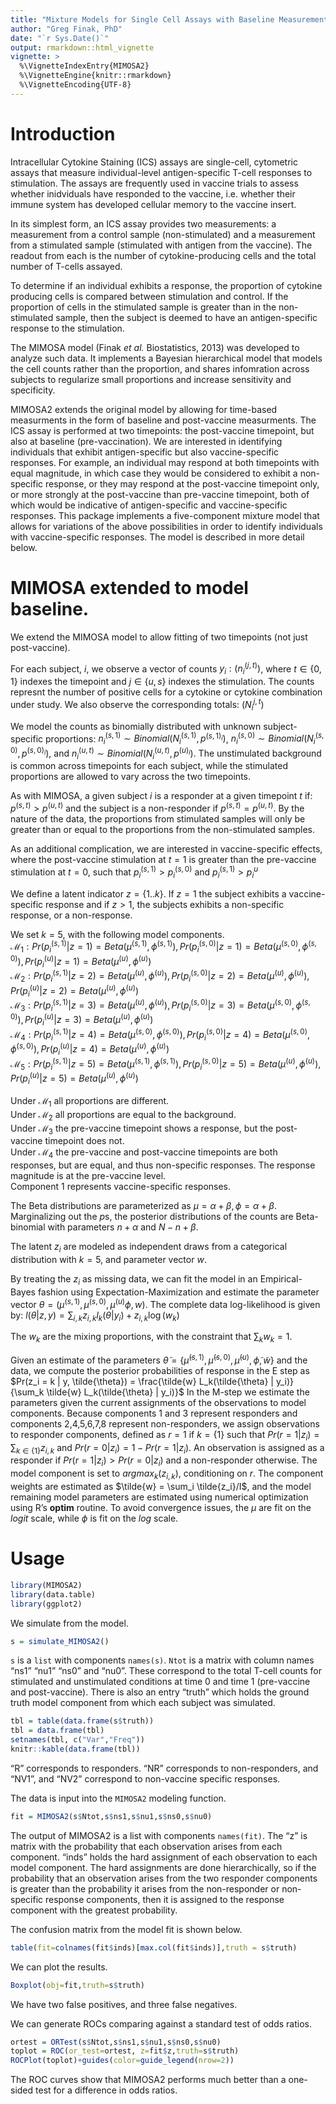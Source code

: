 ```yaml
---
title: "Mixture Models for Single Cell Assays with Baseline Measurements"
author: "Greg Finak, PhD"
date: "`r Sys.Date()`"
output: rmarkdown::html_vignette
vignette: >
  %\VignetteIndexEntry{MIMOSA2}
  %\VignetteEngine{knitr::rmarkdown}
  %\VignetteEncoding{UTF-8}
---
```


# Introduction 

Intracellular Cytokine Staining (ICS) assays are single-cell, cytometric assays that measure individual-level antigen-specific T-cell responses to stimulation. The assays are frequently used in vaccine trials to assess whether inidviduals have responded to the vaccine, i.e. whether their immune system has developed cellular memory to the vaccine insert. 

In its simplest form, an ICS assay provides two measurements: a measurement from a control sample (non-stimulated) and a measurement from a stimulated sample (stimulated with antigen from the vaccine). The readout from each is the number of cytokine-producing cells and the total number of T-cells assayed. 

To determine if an individual exhibits a response, the proportion of cytokine producing cells is compared between stimulation and control. If the proportion of cells in the stimulated sample is greater than in the non-stimulated sample, then the subject is deemed to have an antigen-specific response to the stimulation. 

The MIMOSA model (Finak _et al._ Biostatistics, 2013) was developed to analyze such data. It implements a Bayesian hierarchical model that models the cell counts rather than the proportion, and shares infomration across subjects to regularize small proportions and increase sensitivity and specificity.

MIMOSA2 extends the original model by allowing for time-based measurments in the form of baseline and post-vaccine measurments. The ICS assay is performed at two timepoints: the post-vaccine timepoint, but also at baseline (pre-vaccination). We are interested in identifying individuals that exhibit antigen-specific but also vaccine-specific responses. For example, an individual may respond at both timepoints with equal magnitude, in which case they would be considered to exhibit a non-specific response, or they may respond at the post-vaccine timepoint only, or more strongly at the post-vaccine than pre-vaccine timepoint, both of which would be indicative of antigen-specific and vaccine-specific responses. This package implements a five-component mixture model that allows for variations of the above possibilities in order to identify individuals with vaccine-specific responses. The model is described in more detail below.

# MIMOSA extended to model baseline.

We extend the MIMOSA model to allow fitting of two timepoints (not just post-vaccine).

For each subject, $i$, we observe a vector of counts $y_i :  (n^{(j,t)}_{i})$, where $t \in \{0,1\}$ indexes the timepoint and $j \in \{u,s\}$ indexes the stimulation. The counts represnt the number of positive cells for a cytokine or cytokine combination under study. We also observe the corresponding totals: $(N^{j,t}_{i})$

We model the counts as binomially distributed with unknown subject-specific proportions:
$n^{(s,1)}_{i} \sim Binomial(N^{(s,1)}_{i}, p^{(s,1)_i})$,  $n^{(s,0)}_{i} \sim Binomial(N^{(s,0)}_{i}, p^{(s,0)_i})$, and  $n^{(u,t)}_{i} \sim Binomial(N^{(u,t)}_{i}, p^{(u)_i})$. The unstimulated background is common across timepoints for each subject,
while the stimulated proportions are allowed to vary across the two timepoints.

As with MIMOSA, a given subject $i$ is a responder at a given timepoint $t$ if:
$p^{(s,t)} > p^{(u,t)}$ and the subject is a non-responder if $p^{(s,t)} = p^{(u,t)}$.
By the nature of the data, the proportions from stimulated samples will only be greater than or equal to the proportions from the non-stimulated samples.

As an additional complication, we are interested in vaccine-specific effects, where the post-vaccine stimulation at $t = 1$ is greater than the pre-vaccine stimulation at $t = 0$, such that
$p^{(s,1)}_i > p^{(s,0)}_i$ and $p^{(s,1)}_i > p^{u}_i$

We define a latent indicator $z = \{1..k\}$. If $z = 1$ the subject exhibits a vaccine-specific response and if $z > 1$, the subjects exhibits a non-specific response, or a non-response.

We set $k=5$, with the following model components.  
$\mathcal{M}_1: Pr(p^{(s,1)}_i | z = 1) = Beta(\mu^{(s,1)},\phi^{(s,1)}), Pr(p^{(s,0)}_i | z = 1) = Beta(\mu^{(s,0)},\phi^{(s,0)}), Pr(p^{(u)}_i | z = 1) = Beta(\mu^{(u)},\phi^{(u)})$  
$\mathcal{M}_2: Pr(p^{(s,1)}_i | z = 2) = Beta(\mu^{(u)},\phi^{(u)}), Pr(p^{(s,0)}_i | z = 2) = Beta(\mu^{(u)},\phi^{(u)}), Pr(p^{(u)}_i | z = 2) = Beta(\mu^{(u)},\phi^{(u)})$  
$\mathcal{M}_3: Pr(p^{(s,1)}_i | z = 3) = Beta(\mu^{(u)},\phi^{(u)}), Pr(p^{(s,0)}_i | z = 3) = Beta(\mu^{(s,0)},\phi^{(s,0)}), Pr(p^{(u)}_i | z = 3) = Beta(\mu^{(u)},\phi^{(u)})$    
$\mathcal{M}_4: Pr(p^{(s,1)}_i | z = 4) = Beta(\mu^{(s,0)},\phi^{(s,0)}), Pr(p^{(s,0)}_i | z = 4) = Beta(\mu^{(s,0)},\phi^{(s,0)}), Pr(p^{(u)}_i | z = 4) = Beta(\mu^{(u)},\phi^{(u)})$   
$\mathcal{M}_5: Pr(p^{(s,1)}_i | z = 5) = Beta(\mu^{(s,1)},\phi^{(s,1)}), Pr(p^{(s,0)}_i | z = 5) = Beta(\mu^{(u)},\phi^{(u)}), Pr(p^{(u)}_i | z = 5) = Beta(\mu^{(u)},\phi^{(u)})$   


Under $\mathcal{M}_1$ all proportions are different.  
Under $\mathcal{M}_2$ all proportions are equal to the background.  
Under $\mathcal{M}_3$ the pre-vaccine timepoint shows a response, but the post-vaccine timepoint does not.  
Under $\mathcal{M}_4$ the pre-vaccine and post-vaccine timepoints are both responses, but are equal, and thus non-specific responses. The response magnitude is at the pre-vaccine level.  
Component 1 represents vaccine-specific responses.  

The Beta distributions are parameterized as $\mu = \alpha+\beta, \phi = \alpha + \beta$.
Marginalizing out the $p$s, the posterior distributions of the counts are Beta-binomial with parameters $n + \alpha$ and  $N - n + \beta$.

The latent $z_i$ are modeled as independent draws from a categorical distribution with $k=5$, and parameter vector $w$.

By treating the $z_i$ as missing data, we can fit the model in an Empirical-Bayes  fashion using Expectation-Maximization and estimate the
parameter vector $\theta = (\mu^{(s,1)},\mu^{(s,0)},\mu^{(u)}\phi, w)$.
The complete data log-likelihood is given by:
$l(\theta|z,y) = \sum_{i,k} z_{i,k} l_k(\theta|y_i) + z_{i,k}\log(w_k)$

The $w_k$ are the mixing proportions, with the  constraint that $\sum_k w_k = 1$.

Given an estimate of the parameters $\tilde{\theta} = \{\tilde{\mu}^{(s,1)},\tilde{\mu}^{(s,0)},\tilde{\mu}^{(u)},\tilde{\phi}, \tilde{w}\}$ and the data,
we compute the posterior probabilities of response in the E step as $Pr(z_i = k | y, \tilde{\theta}) = \frac{\tilde{w} L_k(\tilde{\theta} | y_i)}{\sum_k \tilde{w} L_k(\tilde{\theta} | y_i)}$
In the M-step we estimate the parameters given the current assignments of the observations to model components. Because components 1 and 3 represent responders and components 2,4,5,6,7,8 represent non-responders,
we assign observations to responder components, defined as $r=1$ if $k=\{1\}$ such that $Pr(r = 1 | z_i) = \sum_{k \in \{1\}} z_{i,k}$ and $Pr(r = 0 | z_i) = 1-Pr(r = 1 | z_i)$. An observation is assigned as a responder if $Pr(r = 1 | z_i) > Pr(r = 0 | z_i)$ and a non-responder otherwise. The model component is set to $argmax_k(z_{i,k})$, conditioning on $r$.
The component weights are estimated as $\tilde{w} = \sum_i \tilde{z_i}/I$, and the model
remaining model parameters are estimated using numerical optimization using R's **optim** routine. To avoid convergence issues, the $\mu$ are fit on the $logit$ scale, while  $\phi$ is fit on the $log$ scale.

# Usage

```r
library(MIMOSA2)
library(data.table)
library(ggplot2)
```

We simulate from the model.

```r
s = simulate_MIMOSA2()
```

`s` is a `list` with components `names(s)`. `Ntot` is a matrix with column names "ns1" "nu1" "ns0" and "nu0". These correspond to the total T-cell counts for stimulated and unstimulated conditions at time 0 and time 1 (pre-vaccine and post-vaccine). There is also an entry "truth" which holds the ground truth model component from which each subject was simulated. 

```r
tbl = table(data.frame(s$truth))
tbl = data.frame(tbl)
setnames(tbl, c("Var","Freq"))
knitr::kable(data.frame(tbl))
```

"R" corresponds to responders. "NR" corresponds to non-responders, and "NV1", and "NV2" correspond to non-vaccine specific responses.

The data is input into the `MIMOSA2` modeling function.


```r
fit = MIMOSA2(s$Ntot,s$ns1,s$nu1,s$ns0,s$nu0)
```

The output of MIMOSA2 is a list with components `names(fit)`. The "z" is matrix with the probability that each observation arises from each component. "inds" holds the hard assignment of each observation to each model component. The hard assignments are done hierarchically, so if the probability that an observation arises from the two responder components is greater than the probability it arises from the non-responder or non-specific response components, then it is assigned to the response component with the greatest probability.

The confusion matrix from the model fit is shown below.

```r
table(fit=colnames(fit$inds)[max.col(fit$inds)],truth = s$truth)
```

We can plot the results.

```r
Boxplot(obj=fit,truth=s$truth)
```

We have two false positives, and three false negatives.

We can generate ROCs comparing against a standard test of odds ratios.

```r
ortest = ORTest(s$Ntot,s$ns1,s$nu1,s$ns0,s$nu0)
toplot = ROC(or_test=ortest, z=fit$z,truth=s$truth)
ROCPlot(toplot)+guides(color=guide_legend(nrow=2))
```

The ROC curves show that MIMOSA2 performs much better than a one-sided test for a difference in odds ratios. 


